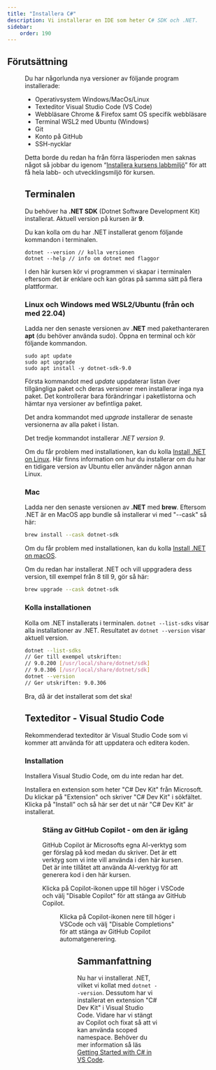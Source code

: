 ```yaml
---
title: "Installera C#" 
description: Vi installerar en IDE som heter C# SDK och .NET.
sidebar:
    order: 190
---
```




## Förutsättning

<Figure
    src={dotnetLogo}
    height="150px"
    width="150px"
    float="right"
/>

Du har någorlunda nya versioner av följande program installerade:

* Operativsystem Windows/MacOs/Linux
* Texteditor Visual Studio Code (VS Code)
* Webbläsare Chrome & Firefox samt OS specifik webbläsare
* Terminal WSL2 med Ubuntu (Windows)
* Git
* Konto på GitHub
* SSH-nycklar

Detta borde du redan ha från förra läsperioden men saknas något så jobbar du igenom “[Installera kursens labbmiljö](/website/laromaterial/labbmiljo)” för att få hela labb- och utvecklingsmiljö för kursen.

## Terminalen

Du behöver ha **.NET SDK** (Dotnet Software Development Kit) installerat. Aktuell version på kursen är **9**.

Du kan kolla om du har .NET installerat genom följande kommandon i terminalen.

```shell
dotnet --version // kolla versionen
dotnet --help // info om dotnet med flaggor
```

I den här kursen kör vi programmen vi skapar i terminalen eftersom det är enklare och kan göras på samma sätt på flera plattformar.

### Linux och Windows med WSL2/Ubuntu (från och med 22.04)

Ladda ner den senaste versionen av **.NET** med pakethanteraren **apt** (du behöver använda sudo). Öppna en terminal och kör följande kommandon.

```shell
sudo apt update
sudo apt upgrade
sudo apt install -y dotnet-sdk-9.0
```

Första kommandot med *update* uppdaterar listan över tillgängliga paket och deras versioner men installerar inga nya paket. Det kontrollerar bara förändringar i paketlistorna och hämtar nya versioner av befintliga paket.

Det andra kommandot med *upgrade* installerar de senaste versionerna av alla paket i listan.

Det tredje kommandot installerar *.NET version 9*.

Om du får problem med installationen, kan du kolla [Install .NET on Linux](https://learn.microsoft.com/en-us/dotnet/core/install/linux). Här finns information om hur du installerar om du har en tidigare version av Ubuntu eller använder någon annan Linux.

### Mac

Ladda ner den senaste versionen av **.NET** med **brew**. Eftersom .NET är en MacOS app bundle så installerar vi med "--cask" så här:

```bash
brew install --cask dotnet-sdk
```

Om du får problem med installationen, kan du kolla [Install .NET on macOS](https://learn.microsoft.com/en-us/dotnet/core/install/macos).

Om du redan har installerat .NET och vill uppgradera dess version, till exempel från 8 till 9, gör så här:

```bash
brew upgrade --cask dotnet-sdk
```

### Kolla installationen

Kolla om .NET installerats i terminalen. `dotnet --list-sdks` visar alla installationer av .NET. Resultatet av `dotnet --version` visar aktuell version.

```bash
dotnet --list-sdks
// Ger till exempel utskriften: 
// 9.0.200 [/usr/local/share/dotnet/sdk]
// 9.0.306 [/usr/local/share/dotnet/sdk]
dotnet --version
// Ger utskriften: 9.0.306
```

Bra, då är det installerat som det ska!


## Texteditor - Visual Studio Code

Rekommenderad texteditor är Visual Studio Code som vi kommer att använda för att uppdatera och editera koden.

### Installation

Installera Visual Studio Code, om du inte redan har det.

Installera en extension som heter "C# Dev Kit" från Microsoft. Du klickar på "Extension" och skriver "C# Dev Kit" i sökfältet. Klicka på "Install" och så här ser det ut när "C# Dev Kit" är installerat.


<Figure 
    src={csharpDevExtension}
    caption="C# Dev Kit extension är installerat."
/>


### Stäng av GitHub Copilot - om den är igång

GitHub Copilot är Microsofts egna AI-verktyg som ger förslag på kod medan du skriver. Det är ett verktyg som vi inte vill använda i den här kursen. Det är inte tillåtet att använda AI-verktyg för att generera kod i den här kursen.

Klicka på Copilot-ikonen uppe till höger i VSCode och välj "Disable Copilot" för att stänga av GitHub Copilot.


<Figure 
    src={extensions_copilot}
    caption="Stäng av Copilot."
/>

Klicka på Copilot-ikonen nere till höger i VSCode och välj "Disable Completions" för att stänga av GitHub Copilot automatgenerering.


<Figure 
    src={extensions_copilot2}
    caption="Stäng av Copilot."
/>

## Sammanfattning

Nu har vi installerat .NET, vilket vi kollat med `dotnet --version`. Dessutom har vi installerat en extension "C# Dev Kit" i Visual Studio Code. Vidare har vi stängt av Copilot och fixat så att vi kan använda scoped namespace. Behöver du mer information så läs [Getting Started with C# in VS Code](https://code.visualstudio.com/docs/csharp/get-started).

